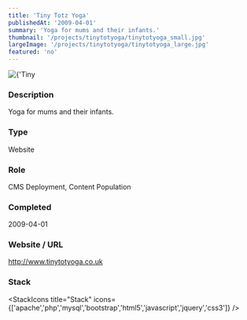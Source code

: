 ```yaml
---
title: 'Tiny Totz Yoga'
publishedAt: '2009-04-01'
summary: 'Yoga for mums and their infants.'
thumbnail: '/projects/tinytotyoga/tinytotyoga_small.jpg'
largeImage: '/projects/tinytotyoga/tinytotyoga_large.jpg'
featured: 'no'
---
```


<div className="relative w-full h-[400px] sm:h-[600px] md:h-[760px] lg:h-[920px]">
  <Image
    alt={'Tiny Totz Yoga'}
    src={'/projects/tinytotyoga/tinytotyoga.jpg'}
    sizes="(max-width: 640px) 100%, 100%"
    fill={true}
    priority
    style={{
      objectFit: 'contain'
    }}
  />
</div>

### Description

Yoga for mums and their infants.


### Type

Website

### Role

CMS Deployment, Content Population

### Completed
2009-04-01

### Website / URL
http://www.tinytotyoga.co.uk


### Stack

<StackIcons
  title="Stack"
  icons={['apache','php','mysql','bootstrap','html5','javascript','jquery','css3']}
  />
